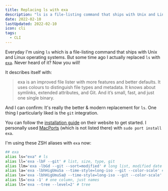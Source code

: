 ```yaml
---
title: Replacing ls with exa
description: "ls is a file-listing command that ships with Unix and Linux. exa is an improved file lister and here's how you can use it, too."
date: 2022-02-10
lastUpdated: 2022-02-10
icon: cli
tags:
  - CLI
---
```


Everyday I'm using `ls` which is a file-listing command that ships with Unix and Linux operating systems. But some time ago I actually replaced `ls` with [`exa`](https://the.exa.website/). Never heard of it? Now you will!

It describes itself with:

> exa is an improved file lister with more features and better defaults. It uses colours to distinguish file types and metadata. It knows about symlinks, extended attributes, and Git. And it’s small, fast, and just one single binary.

And I can confirm: It's really the better & modern replacement for `ls`. One thing I particularly liked is the `git` integration.

You can follow the [installation guide](https://the.exa.website/install) on their website to get started. I personally used [MacPorts](https://www.macports.org/) (which is not listed there) with `sudo port install exa`.

I'm using these ZSH aliases with `exa` now:

```sh
## exa
alias ls="exa" # ls
alias ll='exa -lbF --git' # list, size, type, git
alias llm='exa -lbGd --git --sort=modified' # long list, modified date sort
alias la='exa -lbhHigUmuSa --time-style=long-iso --git --color-scale' # all list
alias lx='exa -lbhHigUmuSa@ --time-style=long-iso --git --color-scale' # all + extended list
alias lS='exa -1' # one column, just names
alias lt='exa --tree --level=2' # tree
```
